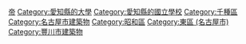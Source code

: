 {{catmore}}
[[Category:日本的國立大學|帝]]
[[Category:愛知縣的大學|Category:愛知縣的大學]]
[[Category:愛知縣的國立學校|Category:愛知縣的國立學校]]
[[Category:千種區|Category:千種區]]
[[Category:名古屋市建築物|Category:名古屋市建築物]]
[[Category:昭和區|Category:昭和區]]
[[Category:東區_(名古屋市)|Category:東區 (名古屋市)]]
[[Category:豐川市建築物|Category:豐川市建築物]]